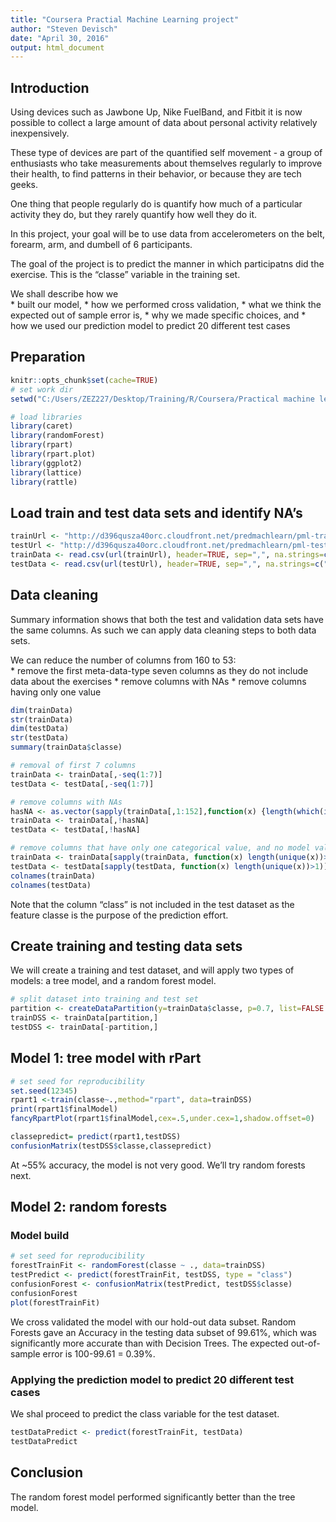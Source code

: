 ```yaml
---
title: "Coursera Practial Machine Learning project"
author: "Steven Devisch"
date: "April 30, 2016"
output: html_document
---
```


## Introduction
Using devices such as Jawbone Up, Nike FuelBand, and Fitbit it is now possible to collect a large amount of data about personal activity relatively inexpensively. 

These type of devices are part of the quantified self movement - a group of enthusiasts who take measurements about themselves regularly to improve their health, to find patterns in their behavior, or because they are tech geeks. 

One thing that people regularly do is quantify how much of a particular activity they do, but they rarely quantify how well they do it. 

In this project, your goal will be to use data from accelerometers on the belt, forearm, arm, and dumbell of 6 participants.

The goal of the project is to predict the manner in which participatns did the exercise. This is the "classe" variable in the training set. 

We shall describe how we <BR>
* built our model, 
* how we performed cross validation,
* what we think the expected out of sample error is, 
* why we made specific choices, and
* how we used our prediction model to predict 20 different test cases

## Preparation
```r
knitr::opts_chunk$set(cache=TRUE)
# set work dir
setwd("C:/Users/ZEZ227/Desktop/Training/R/Coursera/Practical machine learning")

# load libraries
library(caret)
library(randomForest)
library(rpart)
library(rpart.plot)
library(ggplot2)
library(lattice)
library(rattle)
```

## Load train and test data sets and identify NA's

```r
trainUrl <- "http://d396qusza40orc.cloudfront.net/predmachlearn/pml-training.csv"
testUrl <- "http://d396qusza40orc.cloudfront.net/predmachlearn/pml-testing.csv"
trainData <- read.csv(url(trainUrl), header=TRUE, sep=",", na.strings=c("NA","#DIV/0!",""))
testData <- read.csv(url(testUrl), header=TRUE, sep=",", na.strings=c("NA","#DIV/0!",""))
```

## Data cleaning
Summary information shows that both the test and validation data sets have the same columns. As such we can apply data cleaning steps to both data sets.<BR>

We can reduce the number of columns from 160 to 53:  <BR>
* remove the first meta-data-type seven columns as they do not include data about the exercises
* remove columns with NAs
* remove columns having only one value

```r
dim(trainData)
str(trainData)
dim(testData)
str(testData)
summary(trainData$classe)

# removal of first 7 columns 
trainData <- trainData[,-seq(1:7)]
testData <- testData[,-seq(1:7)]

# remove columns with NAs
hasNA <- as.vector(sapply(trainData[,1:152],function(x) {length(which(is.na(x)))!=0}))
trainData <- trainData[,!hasNA]
testData <- testData[,!hasNA]

# remove columns that have only one categorical value, and no model value
trainData <- trainData[sapply(trainData, function(x) length(unique(x))>1)]
testData <- testData[sapply(testData, function(x) length(unique(x))>1)]
colnames(trainData)
colnames(testData)
```
Note that the column "class" is not included in the test dataset as the feature classe is the purpose of the prediction effort.

## Create training and testing data sets
We will create a training and test dataset, and will apply two types of models: a tree model, and a random forest model.
```r
# split dataset into training and test set
partition <- createDataPartition(y=trainData$classe, p=0.7, list=FALSE )
trainDSS <- trainData[partition,]
testDSS <- trainData[-partition,]
```

## Model 1: tree model with rPart

```r
# set seed for reproducibility
set.seed(12345)
rpart1 <-train(classe~.,method="rpart", data=trainDSS)
print(rpart1$finalModel)
fancyRpartPlot(rpart1$finalModel,cex=.5,under.cex=1,shadow.offset=0)
```

```r
classepredict= predict(rpart1,testDSS)
confusionMatrix(testDSS$classe,classepredict)
```
At ~55% accuracy, the model is not very good.
We'll try random forests next. 

## Model 2: random forests
### Model build
```r
# set seed for reproducibility
forestTrainFit <- randomForest(classe ~ ., data=trainDSS)
testPredict <- predict(forestTrainFit, testDSS, type = "class")
confusionForest <- confusionMatrix(testPredict, testDSS$classe)
confusionForest
plot(forestTrainFit)
```

We cross validated the model with our hold-out data subset.
Random Forests gave an Accuracy in the testing data subset of 99.61%, which was significantly more accurate than with Decision Trees. 
The expected out-of-sample error is 100-99.61 = 0.39%.

### Applying the prediction model to predict 20 different test cases
We shal proceed to predict the class variable for the test dataset.
```r
testDataPredict <- predict(forestTrainFit, testData)
testDataPredict
```

## Conclusion
The random forest model performed significantly better than the tree model.